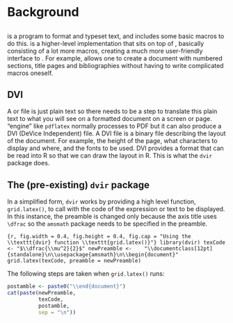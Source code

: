\newpage{}

# Background

## \TeX{}

\TeX{} is a program to format and typeset text, and includes some basic macros to do this. \LaTeX{} is a higher-level implementation that sits on top of \TeX{}, basically consisting of a lot more macros, creating a much more user-friendly interface to \TeX{}. For example, \LaTeX{} allows one to create a document with numbered sections, title pages and bibliographies without having to write complicated \TeX{} macros oneself.

## DVI

A \TeX{} or \LaTeX{} file is just plain text so there needs to be a step to translate this plain text to what you will see on a formatted document on a screen or page. \TeX{} "engine" like `pdflatex` normally processes \TeX{} to PDF but it can also produce a DVI (DeVice Independent) file. A DVI file is a binary file describing the layout of the document. For example, the height of the page, what characters to display and where, and the fonts to be used. DVI provides a format that can be read into R so that we can draw the \TeX{} layout in R. This is what the `dvir` package does.

## The (pre-existing) `dvir` package {#dvirDesc}

In a simplified form, `dvir` works by providing a high level function, `grid.latex()`, to call with the \TeX{} code of the expression or text to be displayed. In this instance, the preamble is changed only because the axis title uses `\dfrac` so the `amsmath` package needs to be specified in the preamble.

```{r, fig.width = 0.4, fig.height = 0.4, fig.cap = "Using the \\texttt{dvir} function \\texttt{grid.latex()}"}
library(dvir)
texCode <- "$\\dfrac{\\mu^2}{2}$"
newPreamble <- 
  "\\documentclass[12pt]{standalone}\n\\usepackage{amsmath}\n\\begin{document}"
grid.latex(texCode, preamble = newPreamble)
```

The following steps are taken when `grid.latex()` runs:

\begin{enumerate}
  \item A \TeX{} document is created with the expression and a changeable default preamble and postamble.
\end{enumerate}

```{r, results = FALSE}
postamble <- paste0("\\end{document}")
cat(paste(newPreamble,
          texCode,
          postamble,
          sep = "\n"))
```

\begin{spacing}{1}
\begin{itemize}[noitemsep]
  \item[] \begin{verbatim}\documentclass[12pt]{standalone}\end{verbatim}
  \item[] \begin{verbatim}\usepackage{amsmath}\end{verbatim}
  \item[] \begin{verbatim}\begin{document}\end{verbatim} 
  \item[] \begin{verbatim}$\dfrac{\mu^2}{2}$\end{verbatim}
  \item[] \begin{verbatim}\end{document}\end{verbatim}
\end{itemize}
\end{spacing}

\begin{enumerate}
  \setcounter{enumi}{1}
  \item This TeX document is then processed using the local \TeX{} installation to create a DVI (DeVice Independent) file.
  \item The DVI file is read into R. As DVI files are binary they are not easily readable by humans but the \texttt{dvir} function \texttt{readDVI()} translates the DVI file into readable text. This is an extract of a DVI file after using \texttt{readDVI()}, stating the definition of a font and then ``setting'' (i.e. printing) a character ``2''.
\end{enumerate}

\begin{spacing}{1}
\begin{itemize}[noitemsep]
  \item[] \begin{verbatim}fnt_def_1    fontnum=15, checksum=2088458503, scale=524288,\end{verbatim}
  \item[] \begin{verbatim}             design=524288, fontname=cmr8\end{verbatim}
  \item[] \begin{verbatim}set_char_50  '2'\end{verbatim}
\end{itemize}
\end{spacing}

\begin{enumerate}
  \setcounter{enumi}{3}
  \item Three ``sweeps'' of the DVI file are completed to extract necessary information about what to display in R (and where and how to display it):
  \begin{itemize}
    \item Font sweep: Gather the names of all fonts used in the DVI file and locate the relevant font files on the local machine. The font information is stored in a R list as well as a \texttt{fontconfig} file.
    \item Metric sweep: To determine the overall bounding box (size) of the expression to display. This bounding box is used to create a \texttt{grid} viewport which can encompass the entire \TeX{} passed to \texttt{grid.latex()} expression using the native DVI coordinates.
    \item Grid sweep: Convert all text and symbols into \textit{grobs} (grid graphical objects) 
  \end{itemize}
  \item These grobs are then displayed in the R graphics device as per the \texttt{grid} package.
\end{enumerate}